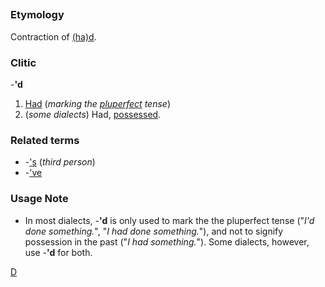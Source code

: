 =={{en}}==
[[Category:English language|D]]
===Etymology===
Contraction of [[had|(ha)d]].
===Clitic===
-''''d'''

#[[Had]] (''marking the [[pluperfect]] tense'')
#(''some dialects'') Had, [[possess]]ed.

===Related terms===
*-[['s]] (''third person'')
*-[['ve]]

===Usage Note===
*In most dialects, -''''d''' is only used to mark the the pluperfect tense ("''I'd done something.''", "''I had done something.''"), and not to signify possession in the past ("''I had something.''"). Some dialects, however, use -''''d''' for both.